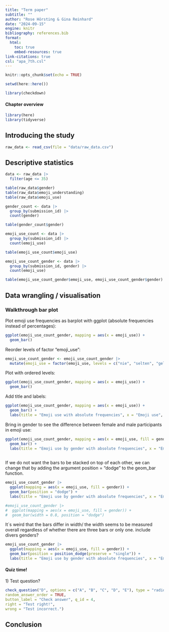 ```yaml
---
title: "Term paper"
subtitle: ""
author: "Rose Hörsting & Gina Reinhard"
date: "2024-09-15"
engine: knitr
bibliography: references.bib
format: 
  html:
    toc: true
    embed-resources: true
link-citations: true
csl: "apa_7th.csl"
---
```


```r

knitr::opts_chunk$set(echo = TRUE)

```

```r

setwd(here::here())

```

```r

library(checkdown)

```

#### **Chapter overview** {.unnumbered}

```r

library(here)
library(tidyverse)

```

## Introducing the study

```r

raw_data <- read_csv(file = "data/raw_data.csv")

```

## Descriptive statistics

```r

data <- raw_data |> 
  filter(age <= 35)

```

```r

table(raw_data$gender)
table(raw_data$emoji_understanding)
table(raw_data$emoji_use)

```

```r

gender_count <- data |> 
  group_by(submission_id) |> 
  count(gender)

table(gender_count$gender)

```

```r

emoji_use_count <- data |> 
  group_by(submission_id) |> 
  count(emoji_use)

table(emoji_use_count$emoji_use)

emoji_use_count_gender <- data |> 
  group_by(submission_id, gender) |> 
  count(emoji_use)

table(emoji_use_count_gender$emoji_use, emoji_use_count_gender$gender)

```

## Data wrangling / visualisation

### Walkthrough bar plot

Plot emoji use frequencies as barplot with ggplot (absolute frequencies instead of percentages):

```r

ggplot(emoji_use_count_gender, mapping = aes(x = emoji_use)) + 
  geom_bar()

```

Reorder levels of factor "emoji_use":

```r

emoji_use_count_gender <- emoji_use_count_gender |> 
  mutate(emoji_use = factor(emoji_use, levels = c("nie", "selten", "gelegentlich", "oft", "in fast jeder Nachricht")))

```

Plot with ordered levels:

```r

ggplot(emoji_use_count_gender, mapping = aes(x = emoji_use)) + 
  geom_bar()

```

Add title and labels:

```r
ggplot(emoji_use_count_gender, mapping = aes(x = emoji_use)) + 
  geom_bar() +
  labs(title = "Emoji use with absolute frequencies", x = "Emoji use", y = "Total count")
```

Bring in gender to see the difference between female and male participants in emoji use:

```r

ggplot(emoji_use_count_gender, mapping = aes(x = emoji_use, fill = gender)) + 
  geom_bar() +
  labs(title = "Emoji use by gender with absolute frequencies", x = "Emoji use by gender", y = "Total count")
  
```

If we do not want the bars to be stacked on top of each other, we can change that by adding the argument position = "dodge" to the geom_bar function.

```r

emoji_use_count_gender |> 
  ggplot(mapping = aes(x = emoji_use, fill = gender)) + 
  geom_bar(position = "dodge") +
  labs(title = "Emoji use by gender with absolute frequencies", x = "Emoji use by gender", y = "Total count")

#emoji_use_count_gender |> 
#  ggplot(mapping = aes(x = emoji_use, fill = gender)) + 
#  geom_bar(width = 0.8, position = "dodge")

```

It´s weird that the bars differ in width/ the width seems to be measured overall regardless of whether there are three bars or only one.
include divers genders?

```r

emoji_use_count_gender |> 
  ggplot(mapping = aes(x = emoji_use, fill = gender)) + 
  geom_bar(position = position_dodge(preserve = "single")) +
  labs(title = "Emoji use by gender with absolute frequencies", x = "Emoji use by gender", y = "Total count")

```


::: callout-tip
#### Quiz time! {.unnumbered}

1\) Test question?

```r

check_question("D", options = c("A", "B", "C", "D", "E"), type = "radio", 
random_answer_order = TRUE,
button_label = "Check answer", q_id = 4,
right = "Test right!",
wrong = "Test incorrect.")

```
:::

## Conclusion
